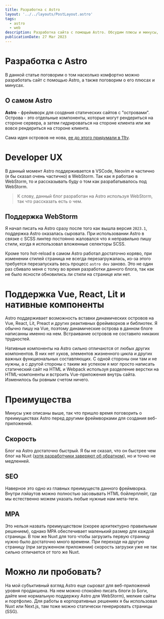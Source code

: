 ```yaml
---
title: Разработка с Astro
layout: '../../layouts/PostLayout.astro'
tags:
  - astro
  - web
description: Разработка сайта с помощью Astro. Обсудим плюсы и минусы, которые я нашел во время разработки станции.
publicationDate: 27 Mar 2023
---
```


# Разработка с Astro

В данной статье поговорим о том насколько комфортно можно разработать сайт с помощью Astro, а также поговорим о его плюсах и минусах.

## О самом Astro

**Astro** - фреймворк для создвния статических сайтов с "островами". Острова - это отдельные компоненты,
которые могут рендериться на стороне сервера, а затем гидрироваться на стороне клиента или же вовсе рендериться на стороне
клиента.

Сама идея островов не нова, [ее до этого придумали в 11ty](https://is-land.11ty.dev).

# Developer UX

В данный момент Astro поддерживается в VSCode, Neovim и частично (я бы сказал очень частично) в WebStorm.
Так как я работаю в WebStorm, то и рассказывать буду о том как разрабатывалось под WebStorm.

> К слову, данный блог разработан на Astro используя WebStorm, так что рассказать есть о чем.

## Поддержка WebStorm
Я начал писать на Astro сразу после того как вышла версия `2023.1`, поддержка Astro оказалась сыровата. При использовании
Astro в связке с SCSS линтер постоянно жаловался что я неправильно пишу стили, когда я использовал вложенные селекторы
SCSS.

Кроме того hot-reload в самом Astro работал достаточно коряво, при изменении стилей страница не всегда перезагружалась,
из-за этого требуется перезапускать весь процесс `astro dev` заново. Это не один раз сбивало меня с толку во время разработки
данного блога, так как не было ясности обновились ли стили на странице или нет.

# Поддержка Vue, React, Lit и нативные компоненты
Astro поддерживает возможность вставки динамических островов на Vue, React, Lit, Preact и других реактивных фреймворков
и библиотек. Я обычно пишу на Vue, поэтому динамические острова в данном блоге написанны именно на нем. Встраивание островов
не составило никаких трудностей.

Нативные компоненты на Astro сильно отличаются от любых других компонентов. В них нет хуков, элементов жизненного цикла и
других важных функциональных составляющих. С одной стороны они там и не нужны, а с другой стороны с таким же успехом я мог
просто написать статический сайт на HTML и Webpack используя разделение верстки на HTML-компоненты и встроить Vue-приложения
внутрь сайта. Изменилось бы ровным счетом ничего.

# Преимущества

Минусы уже описаны выше, так что пришло время поговорить о преимуществах Astro перед другими фреймворками для создания
веб-приложений.

## Скорость
Блог на Astro достаточно быстрый. Я бы не сказал, что он быстрее чем блог на Nuxt
([хотя разработчики заверяют об обратном](https://astro.build/blog/2023-web-framework-performance-report/)), но и точно не
медленней.

## SEO
Наверное это одно из главных преимуществ данного фреймворка. Внутри лэйаутов можно полностью засовывать HTML бойлерплейт,
где мы естественно можем указать любые нужные нам мета-теги.

## MPA
Это нельзя назвать преимуществом (скорее архитектурно правильным решением), однако MPA обеспечивает маленький размер для
каждой страницы. В том же Nuxt для того чтобы загрузить первую страницу нужно было достаточно много времени. При переходе на
другую страницу (при загруженном приложении) скорость загрузки уже не так сильно отличается от того же Nuxt.

# Можно ли пробовать?

На мой субъктивный взгляд Astro еще сыроват для веб-приложений уровня продакшена. На нем можно спокойно писать блоги
(о Боги, дайте мне нормальную поддержку Astro для WebStorm), мелкие сайты и портфолио. Для работы в корпоративных решениях
я бы использовал Nuxt или Next.js, там тоже можно статически генерировать страницы (SSG).